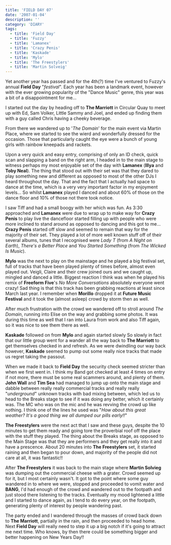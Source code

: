 ```yaml
---
title: 'FIELD DAY 07'
date: '2007-01-04'
description: ''
category: 'DIARY'
tags:
  - title: 'Field Day'
  - title: 'Fuzzy'
  - title: 'Lamanex'
  - title: 'Crazy Penis'
  - title: 'Kaskade'
  - title: 'Mylo'
  - title: 'The Freestylers'
  - title: 'Martin Solveig'
---
```


Yet another year has passed and for the 4th(?) time I've ventured to Fuzzy's annual **Field Day** "_festival_". Each year has been a landmark event, however with the ever growing popularity of the "Dance Music" genre, this year was a bit of a disappointment for me...

I started out the day by heading off to **The Marriott** in Circular Quay to meet up with Ed, Sam Volker, Little Sammy and Joel, and ended up finding them with a guy called Chris having a cheeky beverage.

From there we wandered up to '_The Domain_' for the main event via Martin Place, where we started to see the wierd and wonderfully dressed for the occasion. Those that particularly caught the eye were a bunch of young girls with rainbow kneepads and rackets.

Upon a very quick and easy entry, comprising of only an ID check, quick scan and slapping a band on the right arm, I headed in to the main stage to witness perhaps my most enjoyable set of the day with **Lamanex** (**Illya** and **Toby Neal**). The thing that stood out with their set was that they dared to play something new and different as opposed to most of the other DJs I heard throughout the day. That and the fact that I actually had space to dance at the time, which is a very very important factor in my enjoyment levels... So whilst **Lamanex** played I danced and about 60% of those on the dance floor and 10% of those not there took notice.

I saw Tiff and had a small boogy with her which was fun. As 3:30 approached and **Lamanex** were due to wrap up to make way for **Crazy Penis** to play live the dancefloor started filling up with people who were more inclined to stand around as opposed to dancing and this got to me...
**Crazy Penis** started off slow and seemed to remain that way for the majority of their set. They played a lot of more well known stuff off of their several albums, tunes that I recognised were _Lady T_ (from _A Night on Earth_), _There's a Better Place_ and _You Started Something_ (from _The Wicked Is Music_).

**Mylo** was the next to play on the mainstage and he played a big festival set, full of tracks that have been played plenty of times before, almost even played out. Veigli, Claire and their crew joined ours and we caught up, mingled and danced a little. Biggest reaction I think was when he played his remix of **Freeform Five**'s _No More Conversations_ absolutely everyone went crazy! Sad thing is that this track has been grabbing reactions at least since March last year. I remember when **Morillo** dropped it at **Future Music Festival** and it took the (almost asleep) crowd by storm then as well.

After much frustration with the crowd we wandered off to stroll around _The Domain_, running into Elise on the way and grabbing some photos. It was during this time as well that I ran into Laura from work and also Tiff again, so it was nice to see them there as well.

**Kaskade** followed on from **Mylo** and again started slowly
So slowly in fact that our little group went for a wander all the way back to **The Marriott** to get themselves checked in and refresh. As we were dwindling our way back however, **Kaskade** seemed to pump out some really nice tracks that made us regret taking the passout.

When we made it back to **Field Day** the security check seemed stricter than when we first went in. I think my Band got checked at least 4 times on entry if not more, there must be some real scammers around, and plenty of them. **John Wall** and **Tim Sea** had managed to jump up onto the main stage and dabble between really really commercial tracks and really really "_underground_" unknown tracks with bad mixing between, which led us to head to the Breaks stage to see if it was doing any better, which it certainly was. The MC who was on the mic and he was revving the crowd up like nothing. I think one of the lines he used was "_How about this great weather? It's a good thing we all dumped our pills early!!_"

**The Freestylers** were the next act that I saw and these guys, despite the 10 minutes to get them ready and going tore the proverbial roof off the place with the stuff they played.
The thing about the Breaks stage, as opposed to the Main Stage was that they are performers and they get really into it and have a prescence. About 20 minutes into **The Freestylers** set, it started raining and then began to pour down, and majority of the people did not care at all, it was fantastic!!

After **The Freestylers** it was back to the main stage where **Martin Solvieg** was dumping out the commercial cheese with a grater. Crowd seemed up for it, but I most certainly wasn't. It got to the point where some guy wandered in to where we were, stopped and proceeded to vomit water and **BANG**, I'd had enough of the crowd and wandered out to the footpath and just stood there listening to the tracks. Eventually my mood lightened a little and I started to dance again, as I tend to do every year, on the footpath, generating plenty of interest by people wandering past.

The party ended and I wandered through the masses of crowd back down to **The Marriott**, partially in the rain, and then proceeded to head home.
Next **Field Day** will really need to step it up a big notch if it's going to attract me next time. Who knows, by then there could be something bigger and better happening on New Years Day!!
